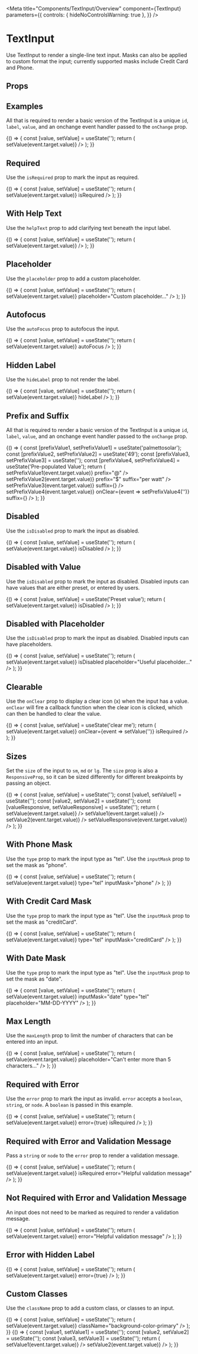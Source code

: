 
<Meta
  title="Components/TextInput/Overview"
  component={TextInput}
  parameters={{
    controls: { hideNoControlsWarning: true },
  }}
/>

# TextInput

Use TextInput to render a single-line text input. Masks can also be applied to custom format the input; currently supported masks include Credit Card and Phone.

<Canvas isExpanded>
  <TextInput id="demo" label="TextInput Label" />
</Canvas>

## Props

<ArgsTable of={TextInput} />

## Examples

All that is required to render a basic version of the TextInput is a unique `id`, `label`, `value`, and an onchange event handler passed to the `onChange` prop.

<Canvas>
  <Story name="Default">
    {() => {
      const [value, setValue] = useState('');
      return (
        <TextInput
          id="default"
          value={value}
          label="TextInput Label"
          onChange={event => setValue(event.target.value)}
        />
      );
    }}
  </Story>
</Canvas>

## Required

Use the `isRequired` prop to mark the input as required.

<Canvas>
  <Story name="Required">
    {() => {
      const [value, setValue] = useState('');
      return (
        <TextInput
          id="required"
          value={value}
          label="TextInput Label"
          onChange={event => setValue(event.target.value)}
          isRequired
        />
      );
    }}
  </Story>
</Canvas>

## With Help Text

Use the `helpText` prop to add clarifying text beneath the input label.

<Canvas>
  <Story name="Help Text">
    {() => {
      const [value, setValue] = useState('');
      return (
        <TextInput
          id="helpText"
          value={value}
          label="Mobile Phone"
          helpText="We willl use this phone number to contact you via text"
          onChange={event => setValue(event.target.value)}
        />
      );
    }}
  </Story>
</Canvas>

## Placeholder

Use the `placeholder` prop to add a custom placeholder.

<Canvas>
  <Story name="Placeholder">
    {() => {
      const [value, setValue] = useState('');
      return (
        <TextInput
          id="placeholder"
          value={value}
          label="TextInput with placeholder"
          onChange={event => setValue(event.target.value)}
          placeholder="Custom placeholder..."
        />
      );
    }}
  </Story>
</Canvas>

## Autofocus

Use the `autoFocus` prop to autofocus the input.

<Canvas>
  <Story name="Autofocus">
    {() => {
      const [value, setValue] = useState('');
      return (
        <TextInput
          id="autofocus"
          value={value}
          label="Label"
          onChange={event => setValue(event.target.value)}
          autoFocus
        />
      );
    }}
  </Story>
</Canvas>

## Hidden Label

Use the `hideLabel` prop to not render the label.

<Canvas>
  <Story name="Hidden Label">
    {() => {
      const [value, setValue] = useState('');
      return (
        <TextInput
          id="hiddenLabel"
          value={value}
          label="Hidden Label"
          onChange={event => setValue(event.target.value)}
          hideLabel
        />
      );
    }}
  </Story>
</Canvas>

## Prefix and Suffix

All that is required to render a basic version of the TextInput is a unique `id`, `label`, `value`, and an onchange event handler passed to the `onChange` prop.

<Canvas>
  <Story name="With Prefix and Suffix">
    {() => {
      const [prefixValue1, setPrefixValue1] = useState('palmettosolar');
      const [prefixValue2, setPrefixValue2] = useState('49');
      const [prefixValue3, setPrefixValue3] = useState('');
      const [prefixValue4, setPrefixValue4] = useState('Pre-populated Value');
      return (
        <Box childGap="md" display="block">
          <TextInput
            id="prefixSuffix1"
            value={prefixValue1}
            label="Prefix"
            onChange={event => setPrefixValue1(event.target.value)}
            prefix="@"
          />
          <TextInput
            id="prefixSuffix2"
            value={prefixValue2}
            label="Prefix and Suffix"
            onChange={event => setPrefixValue2(event.target.value)}
            prefix="$"
            suffix="per watt"
          />
          <TextInput
            id="prefixSuffix3"
            value={prefixValue3}
            label="Suffix"
            placeholder="Contact name"
            onChange={event => setPrefixValue3(event.target.value)}
            suffix={<Icon name="book" />}
          />
          <TextInput
            id="prefixSuffix4"
            value={prefixValue4}
            label="Suffix with Clear"
            placeholder="Contact name"
            onChange={event => setPrefixValue4(event.target.value)}
            onClear={event => setPrefixValue4('')}
            suffix={<Icon name="search" />}
          />
        </Box>
      );
    }}
  </Story>
</Canvas>

## Disabled

Use the `isDisabled` prop to mark the input as disabled.

<Canvas>
  <Story name="Disabled">
    {() => {
      const [value, setValue] = useState('');
      return (
        <TextInput
          id="disabled"
          value={value}
          label="Label"
          onChange={event => setValue(event.target.value)}
          isDisabled
        />
      );
    }}
  </Story>
</Canvas>

## Disabled with Value

Use the `isDisabled` prop to mark the input as disabled. Disabled inputs can have values that are either preset, or entered by users.

<Canvas>
  <Story name="Disabled with Value">
    {() => {
      const [value, setValue] = useState('Preset value');
      return (
        <TextInput
          id="disabledWithValue"
          value={value}
          label="Label"
          onChange={event => setValue(event.target.value)}
          isDisabled
        />
      );
    }}
  </Story>
</Canvas>

## Disabled with Placeholder

Use the `isDisabled` prop to mark the input as disabled. Disabled inputs can have placeholders.

<Canvas>
  <Story name="Disabled with Placeholder">
    {() => {
      const [value, setValue] = useState('');
      return (
        <TextInput
          id="disabledWithPlaceholder"
          value={value}
          label="Label"
          onChange={event => setValue(event.target.value)}
          isDisabled
          placeholder="Useful placeholder..."
        />
      );
    }}
  </Story>
</Canvas>

## Clearable

Use the `onClear` prop to display a clear icon (x) when the input has a value. `onClear` will fire
a callback function when the clear icon is clicked, which can then be handled to clear the value.

<Canvas>
  <Story name="Clearable">
    {() => {
      const [value, setValue] = useState('clear me');
      return (
        <TextInput
          id="required"
          value={value}
          label="Label"
          onChange={event => setValue(event.target.value)}
          onClear={event => setValue('')}
          isRequired
        />
      );
    }}
  </Story>
</Canvas>

## Sizes

Set the `size` of the input to `sm`, `md` or `lg`. The `size` prop is also a `ResponsiveProp`, so it can be sized differently for different breakpoints by passing an object.

<Canvas>
  <Story name="Size">
    {() => {
      const [value, setValue] = useState('');
      const [value1, setValue1] = useState('');
      const [value2, setValue2] = useState('');
      const [valueResponsive, setValueResponsive] = useState('');
      return (
        <Box
          direction={{
            base: 'column',
          }}
          childGap={{
            base: 'sm',
            tablet: 'md',
            desktop: 'lg',
            hd: 'lg',
          }}
          width="100%"
        >
          <TextInput
            id="sizeSmall"
            value={value}
            label="Small Size"
            size="sm"
            onChange={event => setValue(event.target.value)}
          />
          <TextInput
            id="sizeMedium"
            value={value1}
            label="Medium Size"
            onChange={event => setValue1(event.target.value)}
          />
          <TextInput
            id="sizeLarge"
            value={value2}
            label="Large Size"
            size="lg"
            onChange={event => setValue2(event.target.value)}
          />
          <TextInput
            id="responsiveSize"
            value={valueResponsive}
            label="Responsive Size"
            size={{ base: 'sm', tablet: 'md', desktop: 'lg' }}
            onChange={event => setValueResponsive(event.target.value)}
          />
        </Box>
      );
    }}
  </Story>
</Canvas>

## With Phone Mask

Use the `type` prop to mark the input type as "tel". Use the `inputMask` prop to set the mask as "phone".

<Canvas>
  <Story name="With Phone Mask">
    {() => {
      const [value, setValue] = useState('');
      return (
        <TextInput
          id="withPhoneMask"
          value={value}
          label="Label"
          onChange={event => setValue(event.target.value)}
          type="tel"
          inputMask="phone"
        />
      );
    }}
  </Story>
</Canvas>

## With Credit Card Mask

Use the `type` prop to mark the input type as "tel". Use the `inputMask` prop to set the mask as "creditCard".

<Canvas>
  <Story name="With Credit Card Mask">
    {() => {
      const [value, setValue] = useState('');
      return (
        <TextInput
          id="withCreditCardMask"
          value={value}
          label="Label"
          onChange={event => setValue(event.target.value)}
          type="tel"
          inputMask="creditCard"
        />
      );
    }}
  </Story>
</Canvas>

## With Date Mask

Use the `type` prop to mark the input type as "tel". Use the `inputMask` prop to set the mask as "date".

<Canvas>
  <Story name="With Date Mask">
    {() => {
      const [value, setValue] = useState('');
      return (
        <TextInput
          id="withDateMask"
          value={value}
          label="Date of Birth"
          onChange={event => setValue(event.target.value)}
          inputMask="date"
          type="tel"
          placeholder="MM-DD-YYYY"
        />
      );
    }}
  </Story>
</Canvas>

## Max Length

Use the `maxLength` prop to limit the number of characters that can be entered into an input.

<Canvas>
  <Story name="Max Length">
    {() => {
      const [value, setValue] = useState('');
      return (
        <TextInput
          id="maxLength"
          value={value}
          label="Label"
          maxLength="5"
          onChange={event => setValue(event.target.value)}
          placeholder="Can't enter more than 5 characters..."
        />
      );
    }}
  </Story>
</Canvas>

## Required with Error

Use the `error` prop to mark the input as invalid. `error` accepts a `boolean`, `string`, or `node`. A `boolean` is passed in this example.

<Canvas>
  <Story name="Required with Error">
    {() => {
      const [value, setValue] = useState('');
      return (
        <TextInput
          id="requiredWithError"
          value={value}
          label="Label"
          onChange={event => setValue(event.target.value)}
          error={true}
          isRequired
        />
      );
    }}
  </Story>
</Canvas>

## Required with Error and Validation Message

Pass a `string` or `node` to the `error` prop to render a validation message.

<Canvas>
  <Story name="Required with Error and Validation Message">
    {() => {
      const [value, setValue] = useState('');
      return (
        <TextInput
          id="requiredWithValidationMessage"
          value={value}
          label="Label"
          onChange={event => setValue(event.target.value)}
          isRequired
          error="Helpful validation message"
        />
      );
    }}
  </Story>
</Canvas>

## Not Required with Error and Validation Message

An input does not need to be marked as required to render a validation message.

<Canvas>
  <Story name="Not Required with Error and Validation Message">
    {() => {
      const [value, setValue] = useState('');
      return (
        <TextInput
          id="notRequiredWithValidationMessage"
          value={value}
          label="Label"
          onChange={event => setValue(event.target.value)}
          error="Helpful validation message"
        />
      );
    }}
  </Story>
</Canvas>

## Error with Hidden Label

<Canvas>
  <Story name="Error with Hidden Label">
    {() => {
      const [value, setValue] = useState('');
      return (
        <TextInput
          id="errorWithHiddenLabel"
          value={value}
          label="Label"
          hideLabel
          onChange={event => setValue(event.target.value)}
          error={true}
        />
      );
    }}
  </Story>
</Canvas>

## Custom Classes

Use the `className` prop to add a custom class, or classes to an input.

<Canvas>
  <Story name="Custom Classes">
    {() => {
      const [value, setValue] = useState('');
      return (
        <TextInput
          id="customClasses"
          value={value}
          label="Label"
          onChange={event => setValue(event.target.value)}
          className="background-color-primary"
        />
      );
    }}
  </Story>
</Canvas>

<Canvas>
  <Story name="Adjacent Inputs">
    {() => {
      const [value1, setValue1] = useState('');
      const [value2, setValue2] = useState('');
      const [value3, setValue3] = useState('');
      return (
        <Box display="flex" direction="row" justify="between" overflow="hidden" childGap="md">
          <TextInput
            id="adjacent1"
            value={value1}
            label="input 1"
            onChange={event => setValue1(event.target.value)}
          />
          <TextInput
            id="adjacent2"
            value={value2}
            label="input 2"
            onChange={event => setValue2(event.target.value)}
          />
        </Box>
      );
    }}
  </Story>
</Canvas>
